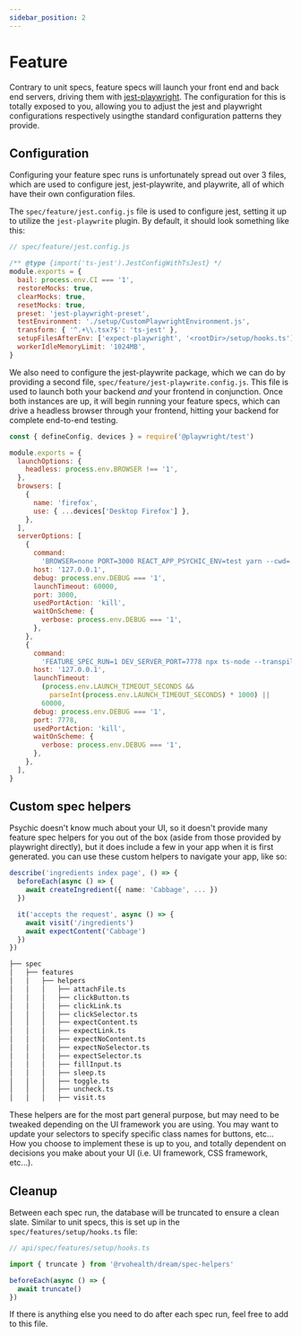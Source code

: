 ```yaml
---
sidebar_position: 2
---
```


# Feature

Contrary to unit specs, feature specs will launch your front end and back end servers, driving them with [jest-playwright](https://github.com/playwright-community/jest-playwright). The configuration for this is totally exposed to you, allowing you to adjust the jest and playwright configurations respectively usingthe standard configuration patterns they provide.

## Configuration

Configuring your feature spec runs is unfortunately spread out over 3 files, which are used to configure jest, jest-playwrite, and playwrite, all of which have their own configuration files.

The `spec/feature/jest.config.js` file is used to configure jest, setting it up to utilize the `jest-playwrite` plugin. By default, it should look something like this:

```js
// spec/feature/jest.config.js

/** @type {import('ts-jest').JestConfigWithTsJest} */
module.exports = {
  bail: process.env.CI === '1',
  restoreMocks: true,
  clearMocks: true,
  resetMocks: true,
  preset: 'jest-playwright-preset',
  testEnvironment: './setup/CustomPlaywrightEnvironment.js',
  transform: { '^.+\\.tsx?$': 'ts-jest' },
  setupFilesAfterEnv: ['expect-playwright', '<rootDir>/setup/hooks.ts'],
  workerIdleMemoryLimit: '1024MB',
}
```

We also need to configure the jest-playwrite package, which we can do by providing a second file, `spec/feature/jest-playwrite.config.js`. This file is used to launch both your backend _and_ your frontend in conjunction. Once both instances are up, it will begin running your feature specs, which can drive a headless browser through your frontend, hitting your backend for complete end-to-end testing.

```js
const { defineConfig, devices } = require('@playwright/test')

module.exports = {
  launchOptions: {
    headless: process.env.BROWSER !== '1',
  },
  browsers: [
    {
      name: 'firefox',
      use: { ...devices['Desktop Firefox'] },
    },
  ],
  serverOptions: [
    {
      command:
        'BROWSER=none PORT=3000 REACT_APP_PSYCHIC_ENV=test yarn --cwd=../client start',
      host: '127.0.0.1',
      debug: process.env.DEBUG === '1',
      launchTimeout: 60000,
      port: 3000,
      usedPortAction: 'kill',
      waitOnScheme: {
        verbose: process.env.DEBUG === '1',
      },
    },
    {
      command:
        'FEATURE_SPEC_RUN=1 DEV_SERVER_PORT=7778 npx ts-node --transpile-only ./src/spec-server.ts',
      host: '127.0.0.1',
      launchTimeout:
        (process.env.LAUNCH_TIMEOUT_SECONDS &&
          parseInt(process.env.LAUNCH_TIMEOUT_SECONDS) * 1000) ||
        60000,
      debug: process.env.DEBUG === '1',
      port: 7778,
      usedPortAction: 'kill',
      waitOnScheme: {
        verbose: process.env.DEBUG === '1',
      },
    },
  ],
}
```

## Custom spec helpers

Psychic doesn't know much about your UI, so it doesn't provide many feature spec helpers for you out of the box (aside from those provided by playwright directly), but it does include a few in your app when it is first generated. you can use these custom helpers to navigate your app, like so:

```ts
describe('ingredients index page', () => {
  beforeEach(async () => {
    await createIngredient({ name: 'Cabbage', ... })
  })

  it('accepts the request', async () => {
    await visit('/ingredients')
    await expectContent('Cabbage')
  })
})
```

```bash
├── spec
│   ├── features
│   │   ├── helpers
│   │   │   ├── attachFile.ts
│   │   │   ├── clickButton.ts
│   │   │   ├── clickLink.ts
│   │   │   ├── clickSelector.ts
│   │   │   ├── expectContent.ts
│   │   │   ├── expectLink.ts
│   │   │   ├── expectNoContent.ts
│   │   │   ├── expectNoSelector.ts
│   │   │   ├── expectSelector.ts
│   │   │   ├── fillInput.ts
│   │   │   ├── sleep.ts
│   │   │   ├── toggle.ts
│   │   │   ├── uncheck.ts
│   │   │   ├── visit.ts
```

These helpers are for the most part general purpose, but may need to be tweaked depending on the UI framework you are using. You may want to update your selectors to specify specific class names for buttons, etc... How you choose to implement these is up to you, and totally dependent on decisions you make about your UI (i.e. UI framework, CSS framework, etc...).

## Cleanup

Between each spec run, the database will be truncated to ensure a clean slate. Similar to unit specs, this is set up in the `spec/features/setup/hooks.ts` file:

```ts
// api/spec/features/setup/hooks.ts

import { truncate } from '@rvohealth/dream/spec-helpers'

beforeEach(async () => {
  await truncate()
})
```

If there is anything else you need to do after each spec run, feel free to add to this file.
